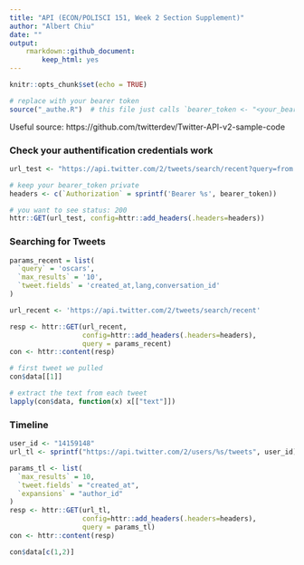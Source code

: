 ```yaml
---
title: "API (ECON/POLISCI 151, Week 2 Section Supplement)"
author: "Albert Chiu"
date: ""
output:
    rmarkdown::github_document: 
        keep_html: yes
---
```


```r
knitr::opts_chunk$set(echo = TRUE)

# replace with your bearer token
source("_authe.R")  # this file just calls `bearer_token <- "<your_bearer_token>"`
```

Useful source: https://github.com/twitterdev/Twitter-API-v2-sample-code

### Check your authentification credentials work
```r
url_test <- "https://api.twitter.com/2/tweets/search/recent?query=from:twitterdev"

# keep your bearer_token private
headers <- c(`Authorization` = sprintf('Bearer %s', bearer_token))

# you want to see status: 200
httr::GET(url_test, config=httr::add_headers(.headers=headers))
```
### Searching for Tweets

```r
params_recent = list(
  `query` = 'oscars',
  `max_results` = '10',
  `tweet.fields` = 'created_at,lang,conversation_id'
)

url_recent <- 'https://api.twitter.com/2/tweets/search/recent'

resp <- httr::GET(url_recent, 
                  config=httr::add_headers(.headers=headers),
                  query = params_recent)
con <- httr::content(resp)

# first tweet we pulled
con$data[[1]]

# extract the text from each tweet
lapply(con$data, function(x) x[["text"]])
```
### Timeline

```r
user_id <- "14159148"
url_tl <- sprintf("https://api.twitter.com/2/users/%s/tweets", user_id)

params_tl <- list(
  `max_results` = 10,
  `tweet.fields` = "created_at",
  `expansions` = "author_id"
)
resp <- httr::GET(url_tl, 
                  config=httr::add_headers(.headers=headers),
                  query = params_tl)
con <- httr::content(resp)

con$data[c(1,2)]
```

